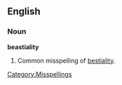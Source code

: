 ==English==
===Noun===
'''beastiality'''

#Common misspelling of [[bestiality]].

[[Category:Misspellings]]